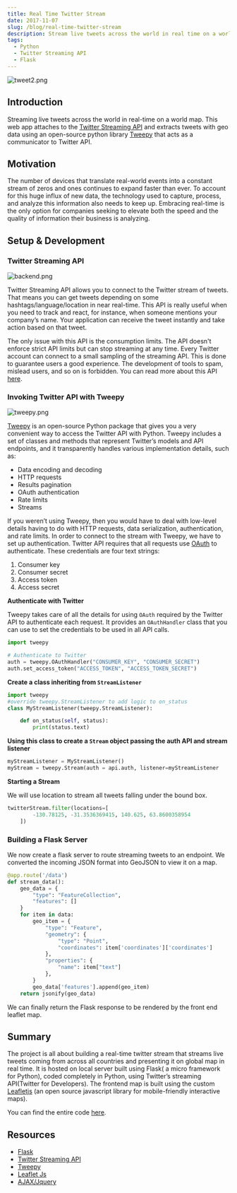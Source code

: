 ```yaml
---
title: Real Time Twitter Stream
date: 2017-11-07
slug: /blog/real-time-twitter-stream
description: Stream live tweets across the world in real time on a world map.
tags:
  - Python
  - Twitter Streaming API
  - Flask
---
```


![tweet2.png](tweet2.png)

## Introduction

Streaming live tweets across the world in real-time on a world map. This web app attaches to the 
[Twitter Streaming API](https://developer.twitter.com/en/docs/tutorials/consuming-streaming-data) and extracts tweets
with geo data using an open-source python library [Tweepy](http://docs.tweepy.org/en/v3.5.0/getting_started.html#introduction) 
that acts as a communicator to Twitter API.

## Motivation

The number of devices that translate real-world events into a constant stream of zeros and ones continues to expand faster
than ever. To account for this huge influx of new data, the technology used to capture, process, and analyze this information
also needs to keep up. Embracing real-time is the only option for companies seeking to elevate both the speed and the quality
of information their business is analyzing.

## Setup & Development

### Twitter Streaming API

![backend.png](backend.png)

Twitter Streaming API allows you to connect to the Twitter stream of tweets. That means you can get tweets depending on some 
hashtags/language/location in near real-time. This API is really useful when you need to track and react, for instance, when
someone mentions your company’s name. Your application can receive the tweet instantly and take action based on that tweet.

The only issue with this API is the consumption limits. The API doesn't enforce strict API limits but can stop streaming at 
any time. Every Twitter account can connect to a small sampling of the streaming API. This is done to guarantee users a good 
experience. The development of tools to spam, mislead users, and so on is forbidden. You can read more about this API 
[here](https://developer.twitter.com/en/docs).

### Invoking Twitter API with Tweepy

![tweepy.png](tweepy.png)

[Tweepy](http://www.tweepy.org/) is an open-source Python package that gives you a very convenient way to access the Twitter 
API with Python. Tweepy includes a set of classes and methods that represent Twitter’s models and API endpoints, and it 
transparently handles various implementation details, such as:

- Data encoding and decoding
- HTTP requests
- Results pagination
- OAuth authentication
- Rate limits
- Streams

If you weren’t using Tweepy, then you would have to deal with low-level details having to do with HTTP requests, data serialization, 
authentication, and rate limits. In order to connect to the stream with Tweepy, we have to set up authentication. Twitter API requires 
that all requests use [OAuth](https://oauth.net/2/) to authenticate. These credentials are four text strings:

1. Consumer key
2. Consumer secret
3. Access token
4. Access secret

**Authenticate with Twitter**

Tweepy takes care of all the details for using `OAuth` required by the Twitter API to authenticate each request. It provides an 
`OAuthHandler` class that you can use to set the credentials to be used in all API calls.

```python
import tweepy

# Authenticate to Twitter
auth = tweepy.OAuthHandler("CONSUMER_KEY", "CONSUMER_SECRET")
auth.set_access_token("ACCESS_TOKEN", "ACCESS_TOKEN_SECRET")

```
**Create a class inheriting from `StreamListener`**

```python
import tweepy
#override tweepy.StreamListener to add logic to on_status
class MyStreamListener(tweepy.StreamListener):

    def on_status(self, status):
        print(status.text)

```

**Using this class to create a `Stream` object passing the auth API and stream listener**

```python
myStreamListener = MyStreamListener()
myStream = tweepy.Stream(auth = api.auth, listener=myStreamListener

```

**Starting a Stream**

We will use location to stream all tweets falling under the bound box.

```python
twitterStream.filter(locations=[
        -130.78125, -31.3536369415, 140.625, 63.8600358954
    ])

```
### Building a Flask Server
We now create a flask server to route streaming tweets to an endpoint. We converted the incoming JSON format into GeoJSON to view it on a map.

```python
@app.route('/data')
def stream_data():
	geo_data = {
		"type": "FeatureCollection",
		"features": []
	}
	for item in data:
		geo_item = {
			"type": "Feature",
			"geometry": {
				"type": "Point",
				"coordinates": item['coordinates']['coordinates']
			},
			"properties": {
				"name": item["text"]
			},
		}
		geo_data['features'].append(geo_item)
	return jsonify(geo_data)
```
We can finally return the Flask response to be rendered by the front end leaflet map.
## Summary
The project is all about building a real-time twitter stream that streams live tweets coming from across all countries and presenting it on global 
map in real time. It is hosted on local server built using Flask( a micro framework for Python), coded completely in Python, using Twitter’s streaming 
API(Twitter for Developers). The frontend map is built using the custom [Leafletjs](https://leafletjs.com/) (an open source javascript library for mobile-friendly interactive maps).

You can find the entire code [here](https://github.com/saheelahmed2/Real-Time-Twitter-Stream).
## Resources

- [Flask](http://flask.pocoo.org/)
- [Twitter Streaming API](https://developer.twitter.com/en/docs/tutorials/consuming-streaming-data)
- [Tweepy](http://docs.tweepy.org/en/v3.5.0/)
- [Leaflet Js](http://leafletjs.com/)
- [AJAX/Jquery](https://jquery.com/)